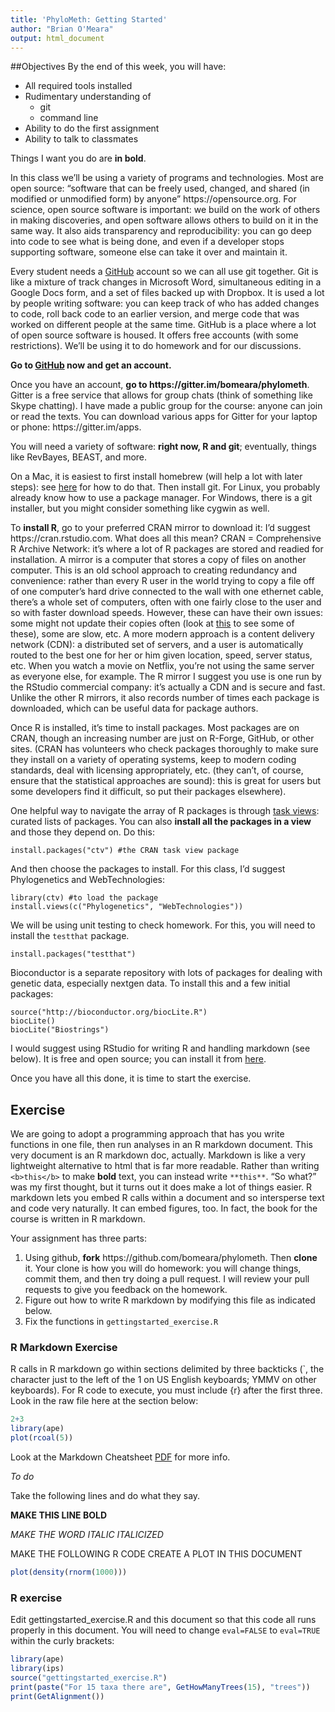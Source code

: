 ```yaml
---
title: 'PhyloMeth: Getting Started'
author: "Brian O'Meara"
output: html_document
---
```


##Objectives
By the end of this week, you will have:

* All required tools installed
* Rudimentary understanding of
    + git
    + command line
* Ability to do the first assignment
* Ability to talk to classmates

Things I want you do are **in bold**.

In this class we'll be using a variety of programs and technologies. Most are open source: "software that can be freely used, changed, and shared (in modified or unmodified form) by anyone" https://opensource.org. For science, open source software is important: we build on the work of others in making discoveries, and open software allows others to build on it in the same way. It also aids transparency and reproducibility: you can go deep into code to see what is being done, and even if a developer stops supporting software, someone else can take it over and maintain it.

Every student needs a [GitHub](http://github.com) account so we can all use git together. Git is like a mixture of track changes in Microsoft Word, simultaneous editing in a Google Docs form, and a set of files backed up with Dropbox. It is used a lot by people writing software: you can keep track of who has added changes to code, roll back code to an earlier version, and merge code that was worked on different people at the same time. GitHub is a place where a lot of open source software is housed. It offers free accounts (with some restrictions). We'll be using it to do homework and for our discussions.

**Go to [GitHub](http://github.com) now and get an account.**

Once you have an account, **go to https://gitter.im/bomeara/phylometh**. Gitter is a free service that allows for group chats (think of something like Skype chatting). I have made a public group for the course: anyone can join or read the texts. You can download various apps for Gitter for your laptop or phone: https://gitter.im/apps.

You will need a variety of software: **right now, R and git**; eventually, things like RevBayes, BEAST, and more.

On a Mac, it is easiest to first install homebrew (will help a lot with later steps): see [here](http://brew.sh) for how to do that. Then install git. For Linux, you probably already know how to use a package manager. For Windows, there is a git installer, but you might consider something like cygwin as well.

To **install R**, go to your preferred CRAN mirror to download it: I'd suggest https://cran.rstudio.com. What does all this mean? CRAN = Comprehensive R Archive Network: it's where a lot of R packages are stored and readied for installation. A mirror is a computer that stores a copy of files on another computer. This is an old school approach to creating redundancy and convenience: rather than every R user in the world trying to copy a file off of one computer's hard drive connected to the wall with one ethernet cable, there's a whole set of computers, often with one fairly close to the user and so with faster download speeds. However, these can have their own issues: some might not update their copies often (look at [this](https://cran.r-project.org/mirmon_report.html) to see some of these), some are slow, etc. A more modern approach is a content delivery network (CDN): a distributed set of servers, and a user is automatically routed to the best one for her or him given location, speed, server status, etc. When you watch a movie on Netflix, you're not using the same server as everyone else, for example. The R mirror I suggest you use is one run by the RStudio commercial company: it's actually a CDN and is secure and fast. Unlike the other R mirrors, it also records number of times each package is downloaded, which can be useful data for package authors.

Once R is installed, it's time to install packages. Most packages are on CRAN, though an increasing number are just on R-Forge, GitHub, or other sites. (CRAN has volunteers who check packages thoroughly to make sure they install on a variety of operating systems, keep to modern coding standards, deal with licensing appropriately, etc. (they can't, of course, ensure that the statistical approaches are sound): this is great for users but some developers find it difficult, so put their packages elsewhere).

One helpful way to navigate the array of R packages is through [task views](https://cran.r-project.org/web/views/): curated lists of packages. You can also **install all the packages in a view** and those they depend on. Do this:

```
install.packages("ctv") #the CRAN task view package
```

And then choose the packages to install. For this class, I'd suggest Phylogenetics and WebTechnologies:

```
library(ctv) #to load the package
install.views(c("Phylogenetics", "WebTechnologies"))
```

We will be using unit testing to check homework. For this, you will need to install the `testthat` package.

```
install.packages("testthat")
```

Bioconductor is a separate repository with lots of packages for dealing with genetic data, especially nextgen data. To install this and a few initial packages:

```
source("http://bioconductor.org/biocLite.R")
biocLite()
biocLite("Biostrings")
```

I would suggest using RStudio for writing R and handling markdown (see below). It is free and open source; you can install it from [here](https://www.rstudio.com/products/RStudio/).

Once you have all this done, it is time to start the exercise.

## Exercise

We are going to adopt a programming approach that has you write functions in one file, then run analyses in an R markdown document. This very document is an R markdown doc, actually. Markdown is like a very lightweight alternative to html that is far more readable. Rather than writing `<b>this</b>` to make **bold** text, you can instead write `**this**`. "So what?" was my first thought, but it turns out it does make a lot of things easier. R markdown lets you embed R calls within a document and so intersperse text and code very naturally. It can embed figures, too. In fact, the book for the course is written in R markdown.

Your assignment has three parts:

1. Using github, **fork**  https://github.com/bomeara/phylometh. Then **clone** it. Your clone is how you will do homework: you will change things, commit them, and then try doing a pull request. I will review your pull requests to give you feedback on the homework.
2. Figure out how to write R markdown by modifying this file as indicated below.
3. Fix the functions in `gettingstarted_exercise.R`

### R Markdown Exercise

R calls in R markdown go within sections delimited by three backticks (`, the character just to the left of the 1 on US English keyboards; YMMV on other keyboards). For R code to execute, you must include {r} after the first three. Look in the raw file here at the section below:

```r
2+3
library(ape)
plot(rcoal(5))
```

Look at the Markdown Cheatsheet [PDF](https://www.rstudio.com/wp-content/uploads/2015/02/rmarkdown-cheatsheet.pdf) for more info.

*To do*

Take the following lines and do what they say.

**MAKE THIS LINE BOLD**

*MAKE THE WORD ITALIC ITALICIZED*

MAKE THE FOLLOWING R CODE CREATE A PLOT IN THIS DOCUMENT
```r
plot(density(rnorm(1000)))
```

### R exercise

Edit gettingstarted_exercise.R and this document so that this code all runs properly in this document. You will need to change `eval=FALSE` to `eval=TRUE` within the curly brackets:

```r
library(ape)
library(ips)
source("gettingstarted_exercise.R")
print(paste("For 15 taxa there are", GetHowManyTrees(15), "trees"))
print(GetAlignment())
```
